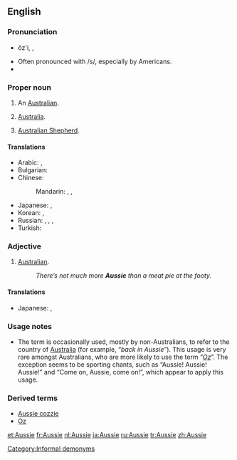 ==English==

{{wikipedia}}

===Pronunciation===
* {{sense|AU}} ŏz'i, {{IPA|/ˈɒzi/}}, {{X-SAMPA|/"Qzi/}}
* Often pronounced with /s/, especially by Americans.
* {{rhymes|ɒzi}}

===Proper noun===
{{en-noun}}

# {{colloquial}} An [[Australian]].
# {{colloquial}} [[Australia]].
# {{colloquial}} [[Australian Shepherd]].

====Translations====
{{trans-top|an Australian}}
* Arabic: {{t|ar|أوزي|tr='uuziy|sc=Arab}}, {{t|ar|أسترالي|tr='ustraaliy|sc=Arab}}
* Bulgarian: {{t-|bg|австралиец}}
* Chinese:
*: Mandarin: {{t|zh|澳洲人|tr=Àozhōurén|sc=Hani}}, {{t|zh|澳大利亞人|sc=Hani}}, {{t|zh|澳大利亚人|tr=Aòdàlìyàrén|sc=Hani}}
{{trans-mid}}
* Japanese: {{t|ja|オージー|tr=ōjī}}, {{t-|ja|オーストラリア人|tr=ōsutoraria-jin}}
* Korean: {{t|ko|오지|tr=oji|sc=Kore}}, {{t|ko|오스트레일리아인|tr=Oseuteureillia-in|sc=Kore}}
* Russian: {{t|ru|австралиец |m|tr=avstralíjec|sc=Cyrl}}, {{qualifier|slang}} {{t|ru|австрал|m|tr=avstrál|sc=Cyrl}}, {{t|ru|оззи|m|f|tr=ózzi|sc=Cyrl}}, {{t|ru|ози|m|f|tr=ózi|sc=Cyrl}}
* Turkish: {{t+|tr|Avustralyalı}}
{{trans-bottom}}

{{trans-top|colloquial: Australian Shepherd}}
{{trans-mid}}
{{trans-bottom}}

===Adjective===
{{en-adj|-}}

# {{chiefly|Australia|New Zealand|colloquial}} [[Australian]].
#: ''There’s not much more '''Aussie''' than a meat pie at the footy.''

====Translations====
{{trans-top|an Australian}}
* Japanese: {{t|ja|オージーの|tr=ōjī-no}}, {{t|ja|オーストラリア人の|tr=ōsutoraria-jin-no}}
{{trans-mid}}
{{trans-bottom}}

===Usage notes===
* The term is occasionally used, mostly by non-Australians, to refer to the country of [[Australia]] (for example, “''back in Aussie''”). This usage is very rare amongst Australians, who are more likely to use the term “''[[Oz]]''”. The exception seems to be sporting chants, such as “Aussie! Aussie! Aussie!” and “Come on, Aussie, come on!”, which appear to apply this usage.

===Derived terms===
* [[Aussie cozzie]]
* [[Oz]]

[[Category:Informal demonyms]]

[[et:Aussie]]
[[fr:Aussie]]
[[nl:Aussie]]
[[ja:Aussie]]
[[ru:Aussie]]
[[tr:Aussie]]
[[zh:Aussie]]